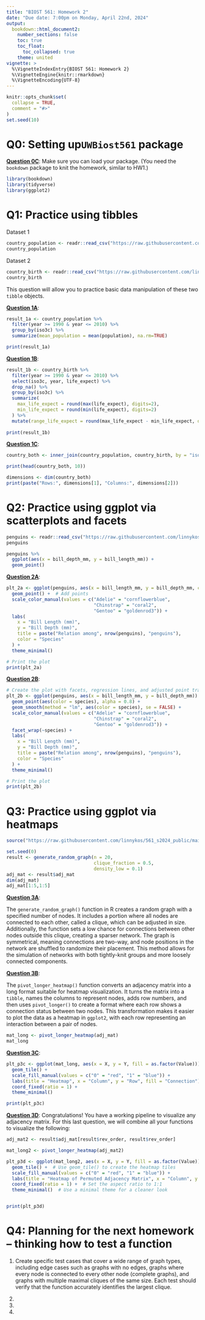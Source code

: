 ```yaml
---
title: "BIOST 561: Homework 2"
date: "Due date: 7:00pm on Monday, April 22nd, 2024"
output: 
  bookdown::html_document2:
    number_sections: false
    toc: true
    toc_float:
      toc_collapsed: true
    theme: united
vignette: >
  %\VignetteIndexEntry{BIOST 561: Homework 2}
  %\VignetteEngine{knitr::rmarkdown}
  %\VignetteEncoding{UTF-8}
---
```


```r
knitr::opts_chunk$set(
  collapse = TRUE,
  comment = "#>"
)
set.seed(10)
```


# Q0: Setting up`UWBiost561` package

<u>**Question 0C**</u>: Make sure you can load your package. (You need the `bookdown` 
package to knit the homework, similar to HW1.) 

```r
library(bookdown)
library(tidyverse)
library(ggplot2)
```
# Q1: Practice using tibbles

Dataset 1

```r
country_population <- readr::read_csv("https://raw.githubusercontent.com/linnykos/561_s2024_public/main/HW2_files/country_population.csv")
country_population
```

Dataset 2

```r
country_birth <- readr::read_csv("https://raw.githubusercontent.com/linnykos/561_s2024_public/main/HW2_files/country_birth.csv")
country_birth
```
This question will allow you to practice basic data manipulation of these two `tibble` objects.

<u>**Question 1A**</u>: 

```r
result_1a <- country_population %>%
  filter(year >= 1990 & year <= 2010) %>%
  group_by(iso3c) %>%
  summarize(mean_population = mean(population), na.rm=TRUE)

print(result_1a)
```


<u>**Question 1B**</u>: 

```r
result_1b <- country_birth %>%
  filter(year >= 1990 & year <= 2010) %>%
  select(iso3c, year, life_expect) %>%
  drop_na() %>%
  group_by(iso3c) %>%
  summarize(
    max_life_expect = round(max(life_expect), digits=2),
    min_life_expect = round(min(life_expect), digits=2)
  ) %>%
  mutate(range_life_expect = round(max_life_expect - min_life_expect, digits=2))
         
print(result_1b)

```


<u>**Question 1C**</u>: 
```r
country_both <- inner_join(country_population, country_birth, by = "iso3c")

print(head(country_both, 10))
```

```r
dimensions <- dim(country_both)
print(paste("Rows:", dimensions[1], "Columns:", dimensions[2]))
```

# Q2: Practice using ggplot via scatterplots and facets

```r
penguins <- readr::read_csv("https://raw.githubusercontent.com/linnykos/561_s2024_public/main/HW2_files/palmerpenguins.csv")
penguins
```

```r
penguins %>%
  ggplot(aes(x = bill_depth_mm, y = bill_length_mm)) +
  geom_point()
```

<u>**Question 2A**</u>: 

```r
plt_2a <- ggplot(penguins, aes(x = bill_length_mm, y = bill_depth_mm, color = species)) +
  geom_point() +  # Add points
  scale_color_manual(values = c("Adelie" = "cornflowerblue", 
                                "Chinstrap" = "coral2", 
                                "Gentoo" = "goldenrod3")) +
  labs(
    x = "Bill Length (mm)", 
    y = "Bill Depth (mm)", 
    title = paste("Relation among", nrow(penguins), "penguins"),
    color = "Species"
  ) +
  theme_minimal()  

# Print the plot
print(plt_2a)
```
<u>**Question 2B**</u>: 


```r

# Create the plot with facets, regression lines, and adjusted point transparency
plt_2b <- ggplot(penguins, aes(x = bill_length_mm, y = bill_depth_mm)) +
  geom_point(aes(color = species), alpha = 0.8) + 
  geom_smooth(method = "lm", aes(color = species), se = FALSE) +  
  scale_color_manual(values = c("Adelie" = "cornflowerblue", 
                                "Chinstrap" = "coral2", 
                                "Gentoo" = "goldenrod3")) +
  facet_wrap(~species) +  
  labs(
    x = "Bill Length (mm)", 
    y = "Bill Depth (mm)", 
    title = paste("Relation among", nrow(penguins), "penguins"),
    color = "Species"
  ) +
  theme_minimal()  

# Print the plot
print(plt_2b)

```

# Q3: Practice using ggplot via heatmaps

```r
source("https://raw.githubusercontent.com/linnykos/561_s2024_public/main/HW2_files/random_graph_functions.R")
```

```r
set.seed(0)
result <- generate_random_graph(n = 20,
                                clique_fraction = 0.5,
                                density_low = 0.1)
adj_mat <- result$adj_mat
dim(adj_mat)
adj_mat[1:5,1:5]
```

<u>**Question 3A**</u>:

The `generate_random_graph()` function in R creates a random graph with a specified number of nodes. It includes a portion where all nodes are connected to each other, called a clique, which can be adjusted in size. Additionally, the function sets a low chance for connections between other nodes outside this clique, creating a sparser network. The graph is symmetrical, meaning connections are two-way, and node positions in the network are shuffled to randomize their placement. This method allows for the simulation of networks with both tightly-knit groups and more loosely connected components.

<u>**Question 3B**</u>: 

The `pivot_longer_heatmap()` function converts an adjacency matrix into a long format suitable for heatmap visualization. It turns the matrix into a `tibble`, names the columns to represent nodes, adds row numbers, and then uses `pivot_longer()` to create a format where each row shows a connection status between two nodes. This transformation makes it easier to plot the data as a heatmap in `ggplot2`, with each row representing an interaction between a pair of nodes.

```r
mat_long <- pivot_longer_heatmap(adj_mat)
mat_long
```

<u>**Question 3C**</u>: 

```r
plt_p3c <- ggplot(mat_long, aes(x = X, y = Y, fill = as.factor(Value))) +
  geom_tile() +  
  scale_fill_manual(values = c("0" = "red", "1" = "blue")) +
  labs(title = "Heatmap", x = "Column", y = "Row", fill = "Connection") +
  coord_fixed(ratio = 1) +  
  theme_minimal()  

print(plt_p3c)
```

<u>**Question 3D**</u>: Congratulations! You have a working pipeline to visualize any adjacency matrix. For this last question,
we will combine all your functions to visualize the following:

```r
adj_mat2 <- result$adj_mat[result$rev_order, result$rev_order]
```


```r

mat_long2 <- pivot_longer_heatmap(adj_mat2)

plt_p3d <- ggplot(mat_long2, aes(x = X, y = Y, fill = as.factor(Value))) +
  geom_tile() +  # Use geom_tile() to create the heatmap tiles
  scale_fill_manual(values = c("0" = "red", "1" = "blue")) +
  labs(title = "Heatmap of Permuted Adjacency Matrix", x = "Column", y = "Row", fill = "Connection") +
  coord_fixed(ratio = 1) +  # Set the aspect ratio to 1:1
  theme_minimal()  # Use a minimal theme for a cleaner look


print(plt_p3d)
```


# Q4: Planning for the next homework -- thinking how to test a function

1. Create specific test cases that cover a wide range of graph types, including edge cases such as graphs with no edges, graphs where every node is connected to every other node (complete graphs), and graphs with multiple maximal cliques of the same size.  Each test should verify that the function accurately identifies the largest clique.

2. 
3. 
4. 



